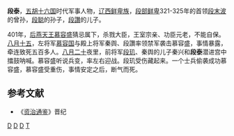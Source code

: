 '''段泰'''，[[五胡十六国|五胡十六国]]时代军事人物，[[辽西|辽西]][[鲜卑族|鲜卑族]]，[[段部鲜卑|段部鲜卑]]321-325年的首领[[段末波|段末波]]的曾孙，[[段聪|段聪]]的孙子，[[段讚|段讚]]的儿子。

401年，[[后燕|后燕]][[天王|天王]][[慕容盛|慕容盛]]猜忌属下，杀戮大臣，王室宗亲、功臣元老，不能自保。[[八月十五|八月十五]]，左将军[[慕容国|慕容国]]与殿上将军秦舆、段讚率领禁军袭击慕容盛，事情暴露，牵连致死五百多人。[[八月二十|八月二十]]夜里，前将军[[段玑|段玑]]、秦舆的儿子秦兴和'''段泰'''潜进宫中擂鼓呐喊。慕容盛听说兵变，率左右迎战。段玑受伤藏起来。一个士兵偷袭成功慕容盛，慕容盛受重伤，事情安定之后，断气而死。
==参考文献==
*《[[资治通鉴|资治通鉴]]》晋纪
[[Category:五胡十六国军事人物|D]]
[[Category:后燕官员|D]]
[[Category:鲜卑人|D]]
[[Category:段姓|T]]